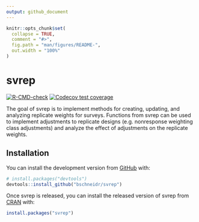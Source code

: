 ```yaml
---
output: github_document
---
```


<!-- README.md is generated from README.Rmd. Please edit that file -->

```r
knitr::opts_chunk$set(
  collapse = TRUE,
  comment = "#>",
  fig.path = "man/figures/README-",
  out.width = "100%"
)
```

# svrep

<!-- badges: start -->
[![R-CMD-check](https://github.com/bschneidr/svrep/workflows/R-CMD-check/badge.svg)](https://github.com/bschneidr/svrep/actions)
[![Codecov test coverage](https://codecov.io/gh/bschneidr/svrep/branch/main/graph/badge.svg)](https://app.codecov.io/gh/bschneidr/svrep?branch=main)
<!-- badges: end -->

The goal of svrep is to implement methods for creating, updating, and analyzing replicate weights for surveys. Functions from svrep can be used to implement adjustments to replicate designs (e.g. nonresponse weighting class adjustments) and analyze the effect of adjustments on the replicate weights.

## Installation

You can install the development version from [GitHub](https://github.com/) with:

``` r
# install.packages("devtools")
devtools::install_github("bschneidr/svrep")
```

Once svrep is released, you can install the released version of svrep from [CRAN](https://CRAN.R-project.org) with:

``` r
install.packages("svrep")
```
